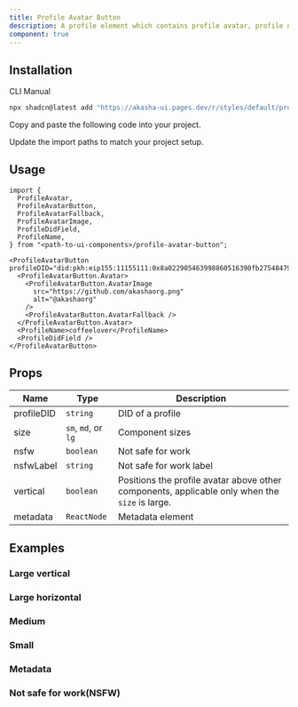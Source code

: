 ```yaml
---
title: Profile Avatar Button
description: A profile element which contains profile avatar, profile name and profile DID.
component: true
---
```


<ComponentPreview name="profile-avatar-button-demo" />

## Installation

<Tabs defaultValue="cli">

<TabsList>
  <TabsTrigger value="cli">CLI</TabsTrigger>
  <TabsTrigger value="manual">Manual</TabsTrigger>
</TabsList>
<TabsContent value="cli">

```bash
npx shadcn@latest add "https://akasha-ui.pages.dev/r/styles/default/profile-avatar-button.json"
```

</TabsContent>

<TabsContent value="manual">

<Steps>

<Step>Copy and paste the following code into your project.</Step>

<ComponentSource name="profile-avatar-button" />

<Step>Update the import paths to match your project setup.</Step>

</Steps>

</TabsContent>

</Tabs>

## Usage

```tsx
import {
  ProfileAvatar,
  ProfileAvatarButton,
  ProfileAvatarFallback,
  ProfileAvatarImage,
  ProfileDidField,
  ProfileName,
} from "<path-to-ui-components>/profile-avatar-button";
```

```tsx
<ProfileAvatarButton profileDID="did:pkh:eip155:11155111:0x8a022905463998860516390fb27548479a098b95">
  <ProfileAvatarButton.Avatar>
    <ProfileAvatarButton.AvatarImage
      src="https://github.com/akashaorg.png"
      alt="@akashaorg"
    />
    <ProfileAvatarButton.AvatarFallback />
  </ProfileAvatarButton.Avatar>
  <ProfileName>coffeelover</ProfileName>
  <ProfileDidField />
</ProfileAvatarButton>
```

## Props

| Name       | Type                | Description                                                                                    |
| ---------- | ------------------- | ---------------------------------------------------------------------------------------------- |
| profileDID | `string`            | DID of a profile                                                                               |
| size       | `sm`, `md`, or `lg` | Component sizes                                                                                |
| nsfw       | `boolean`           | Not safe for work                                                                              |
| nsfwLabel  | `string`            | Not safe for work label                                                                        |
| vertical   | `boolean`           | Positions the profile avatar above other components, applicable only when the `size` is large. |
| metadata   | `ReactNode`         | Metadata element                                                                               |

## Examples

### Large vertical

<ComponentPreview name="profile-avatar-button-large-vertical" />

### Large horizontal

<ComponentPreview name="profile-avatar-button-large-horizontal" />

### Medium

<ComponentPreview name="profile-avatar-button-medium" />

### Small

<ComponentPreview name="profile-avatar-button-small" />

### Metadata

<ComponentPreview name="profile-avatar-button-metadata" />

### Not safe for work(NSFW)

<ComponentPreview name="profile-avatar-button-nsfw" />
